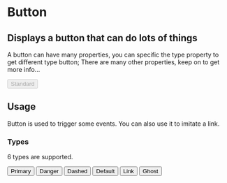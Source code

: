 

<Meta title="Design System|Button" component={Button} />

# Button

## Displays a button that can do lots of things

A button can have many properties, you can specific the type property to get different type button; There are many other properties,
keep on to get more info...

<Preview withToolbar>
  <Story name="standard" parameters={{ decorators: [withKnobs] }}>
    <Button
      type="primary"
      onClick={action('按钮被点击了')}
      disabled={boolean('Disable', false)}
      type={select('Type', ['primary', 'danger', 'dashed', 'ghost', 'default', 'link'])}
    >
      Standard
    </Button>
  </Story>
</Preview>

<Props of={Button} />

## Usage

Button is used to trigger some events. You can also use it to imitate a link.

### Types

6 types are supported.

<Preview withToolbar>
  <Story name="types">
    <div>
      <Button type="primary">Primary</Button>
      <Button type="danger">Danger</Button>
      <Button type="dashed">Dashed</Button>
      <Button type="default">Default</Button>
      <Button type="link">Link</Button>
      <Button type="ghost">Ghost</Button>
    </div>
  </Story>
</Preview>

<style>
  {`[id^=story--design-system-button] .ant-btn {
    margin: 0 15px 15px 0;
  }`}
</style>
